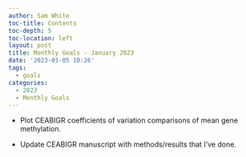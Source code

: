 ```yaml
---
author: Sam White
toc-title: Contents
toc-depth: 5
toc-location: left
layout: post
title: Monthly Goals - January 2023
date: '2023-01-05 10:26'
tags: 
  - goals
categories: 
  - 2023
  - Monthly Goals
---
```


- Plot CEABIGR coefficients of variation comparisons of mean gene methylation.

- Update CEABIGR manuscript with methods/results that I've done.

